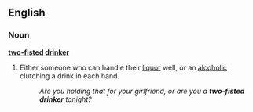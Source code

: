 ==English==

===Noun===
'''[[two-fisted]] [[drinker]]'''

# {{figurative|idiomatic}} Either someone who can handle their [[liquor]] well, or an [[alcoholic]] clutching a drink in each hand.
#: ''Are you holding that for your girlfriend, or are you a '''two-fisted drinker''' tonight?''